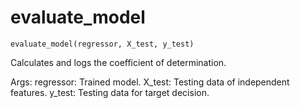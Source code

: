 # evaluate_model { #nodes.evaluate_model }

`evaluate_model(regressor, X_test, y_test)`

Calculates and logs the coefficient of determination.

Args:
    regressor: Trained model.
    X_test: Testing data of independent features.
    y_test: Testing data for target decision.